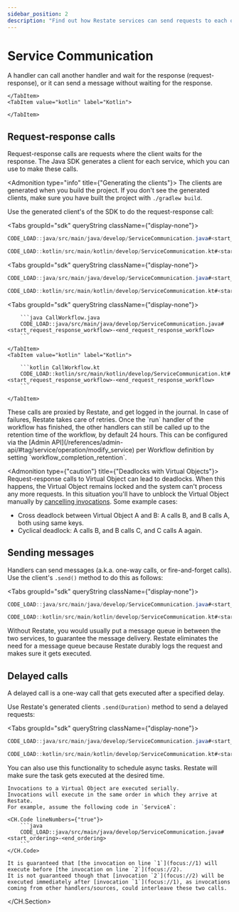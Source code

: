 ```yaml
---
sidebar_position: 2
description: "Find out how Restate services can send requests to each other."
---
```



# Service Communication
A handler can call another handler and wait for the response (request-response), or it can send a message without waiting for the response.

<Tabs groupId="sdk" queryString>
    <TabItem value="java" label="Java">

    </TabItem>
    <TabItem value="kotlin" label="Kotlin">

    </TabItem>
</Tabs>

## Request-response calls

Request-response calls are requests where the client waits for the response.
The Java SDK generates a client for each service, which you can use to make these calls.

<Admonition type="info" title={"Generating the clients"}>
    The clients are generated when you build the project. If you don't see the generated clients, make sure you have built the project with `./gradlew build`.
</Admonition>

Use the generated client's of the SDK to do the request-response call:

<Tabs groupId="sdk" queryString className={"display-none"}>
 <TabItem value="java" label="Java">

```java CallService.java
CODE_LOAD::java/src/main/java/develop/ServiceCommunication.java#<start_request_response_service>-<end_request_response_service>
```

</TabItem>
<TabItem value="kotlin" label="Kotlin">

```kotlin CallService.kt
CODE_LOAD::kotlin/src/main/kotlin/develop/ServiceCommunication.kt#<start_request_response_service>-<end_request_response_service>
```

</TabItem>
</Tabs>

<Tabs groupId="sdk" queryString className={"display-none"}>
<TabItem value="java" label="Java">

```java CallVirtualObject.java
CODE_LOAD::java/src/main/java/develop/ServiceCommunication.java#<start_request_response_virtual_object>-<end_request_response_virtual_object>
```

</TabItem>
<TabItem value="kotlin" label="Kotlin">

```kotlin CallVirtualObject.kt
CODE_LOAD::kotlin/src/main/kotlin/develop/ServiceCommunication.kt#<start_request_response_virtual_object>-<end_request_response_virtual_object>
```

</TabItem>
</Tabs>

<Tabs groupId="sdk" queryString className={"display-none"}>
    <TabItem value="java" label="Java">

        ```java CallWorkflow.java
        CODE_LOAD::java/src/main/java/develop/ServiceCommunication.java#<start_request_response_workflow>-<end_request_response_workflow>
        ```

    </TabItem>
    <TabItem value="kotlin" label="Kotlin">

        ```kotlin CallWorkflow.kt
        CODE_LOAD::kotlin/src/main/kotlin/develop/ServiceCommunication.kt#<start_request_response_workflow>-<end_request_response_workflow>
        ```

    </TabItem>
</Tabs>

<Admonition type="tip" title="No need for manual retry logic">
    These calls are proxied by Restate, and get logged in the journal.
    In case of failures, Restate takes care of retries.
</Admonition>

<Admonition type="info" title="Workflow retention time">
    Once the `run` handler of the workflow has finished, the other handlers can still be called up to the retention time of the workflow, by default 24 hours.
    This can be configured via the [Admin API](/references/admin-api/#tag/service/operation/modify_service) per Workflow definition by setting `workflow_completion_retention`.
</Admonition>

<Admonition type={"caution"} title={"Deadlocks with Virtual Objects"}>
Request-response calls to Virtual Object can lead to deadlocks.
When this happens, the Virtual Object remains locked and the system can't process any more requests.
In this situation you'll have to unblock the Virtual Object manually by [cancelling invocations](/operate/invocation#cancelling-invocations). Some example cases:
- Cross deadlock between Virtual Object A and B: A calls B, and B calls A, both using same keys.
- Cyclical deadlock: A calls B, and B calls C, and C calls A again.
</Admonition>

## Sending messages
Handlers can send messages (a.k.a. one-way calls, or fire-and-forget calls).
Use the client's `.send()` method to do this as follows:

<Tabs groupId="sdk" queryString className={"display-none"}>
<TabItem value="java" label="Java">

```java
CODE_LOAD::java/src/main/java/develop/ServiceCommunication.java#<start_one_way>-<end_one_way>
```

</TabItem>
<TabItem value="kotlin" label="Kotlin">

```kotlin
CODE_LOAD::kotlin/src/main/kotlin/develop/ServiceCommunication.kt#<start_one_way>-<end_one_way>
```

</TabItem>
</Tabs>

<Admonition type="tip" title="No need for message queues">
    Without Restate, you would usually put a message queue in between the two services, to guarantee the message delivery.
    Restate eliminates the need for a message queue because Restate durably logs the request and makes sure it gets executed.
</Admonition>

## Delayed calls
A delayed call is a one-way call that gets executed after a specified delay.

Use Restate's generated clients `.send(Duration)` method to send a delayed requests:

<Tabs groupId="sdk" queryString className={"display-none"}>
<TabItem value="java" label="Java">

```java
CODE_LOAD::java/src/main/java/develop/ServiceCommunication.java#<start_delayed>-<end_delayed>
```

</TabItem>
<TabItem value="kotlin" label="Kotlin">

```kotlin
CODE_LOAD::kotlin/src/main/kotlin/develop/ServiceCommunication.kt#<start_delayed>-<end_delayed>
```

</TabItem>
</Tabs>

<Admonition type="tip" title="Scheduling async tasks">
You can also use this functionality to schedule async tasks.
Restate will make sure the task gets executed at the desired time.
</Admonition>

<Admonition type="info" title="Ordering guarantees in Virtual Objects">
<CH.Section>

    Invocations to a Virtual Object are executed serially.
    Invocations will execute in the same order in which they arrive at Restate.
    For example, assume the following code in `ServiceA`:

    <CH.Code lineNumbers={"true"}>
        ```java
        CODE_LOAD::java/src/main/java/develop/ServiceCommunication.java#<start_ordering>-<end_ordering>
        ```
    </CH.Code>

    It is guaranteed that [the invocation on line `1`](focus://1) will execute before [the invocation on line `2`](focus://2).
    It is not guaranteed though that [invocation `2`](focus://2) will be executed immediately after [invocation `1`](focus://1), as invocations coming from other handlers/sources, could interleave these two calls.
</CH.Section>
</Admonition>
